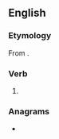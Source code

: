 ==English==

===Etymology===
From {{suffix|pour|eth|lang=en}}.

===Verb===
{{head|en|verb form}}

# {{en-archaic third-person singular of|pour}}

===Anagrams===
* {{anagrams|en|a=ehoprtu|pouther}}